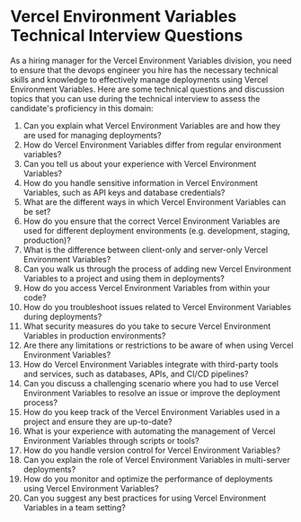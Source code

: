 

# Vercel Environment Variables Technical Interview Questions

As a hiring manager for the Vercel Environment Variables division, you need to ensure that the devops engineer you hire has the necessary technical skills and knowledge to effectively manage deployments using Vercel Environment Variables. Here are some technical questions and discussion topics that you can use during the technical interview to assess the candidate's proficiency in this domain:

1. Can you explain what Vercel Environment Variables are and how they are used for managing deployments?
2. How do Vercel Environment Variables differ from regular environment variables?
3. Can you tell us about your experience with Vercel Environment Variables? 
4. How do you handle sensitive information in Vercel Environment Variables, such as API keys and database credentials?
5. What are the different ways in which Vercel Environment Variables can be set? 
6. How do you ensure that the correct Vercel Environment Variables are used for different deployment environments (e.g. development, staging, production)?
7. What is the difference between client-only and server-only Vercel Environment Variables?
8. Can you walk us through the process of adding new Vercel Environment Variables to a project and using them in deployments?
9. How do you access Vercel Environment Variables from within your code?
10. How do you troubleshoot issues related to Vercel Environment Variables during deployments?
11. What security measures do you take to secure Vercel Environment Variables in production environments?
12. Are there any limitations or restrictions to be aware of when using Vercel Environment Variables?
13. How do Vercel Environment Variables integrate with third-party tools and services, such as databases, APIs, and CI/CD pipelines?
14. Can you discuss a challenging scenario where you had to use Vercel Environment Variables to resolve an issue or improve the deployment process?
15. How do you keep track of the Vercel Environment Variables used in a project and ensure they are up-to-date?
16. What is your experience with automating the management of Vercel Environment Variables through scripts or tools? 
17. How do you handle version control for Vercel Environment Variables?
18. Can you explain the role of Vercel Environment Variables in multi-server deployments?
19. How do you monitor and optimize the performance of deployments using Vercel Environment Variables?
20. Can you suggest any best practices for using Vercel Environment Variables in a team setting?
